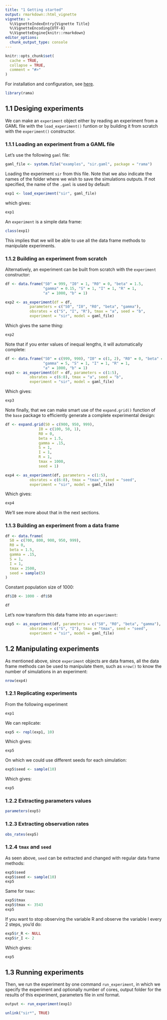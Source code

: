 ```yaml
---
title: "1 Getting started"
output: rmarkdown::html_vignette
vignette: >
  %\VignetteIndexEntry{Vignette Title}
  %\VignetteEncoding{UTF-8}
  %\VignetteEngine{knitr::rmarkdown}
editor_options: 
  chunk_output_type: console
---
```


```r
knitr::opts_chunk$set(
  cache = TRUE,
  collapse = TRUE,
  comment = "#>"
)
```

For installation and configuration, see 
[here](https://r-and-gama.github.io/rama/index.html#installation-and-configuration).

```r
library(rama)
```

## 1.1 Desiging experiments

We can make an `experiment` object either by reading an experiment from a GAML
file with the `load_experiment()` funtion or by building it from scratch with
the `experiment()` constructor.

### 1.1.1 Loading an experiment from a GAML file

Let's use the following `gaml` file:

```r
gaml_file <- system.file("examples", "sir.gaml", package = "rama")
```

Loading the experiment `sir` from this file. Note that we also indicate the
names of the folder where we wish to save the simulations outputs. If not
specified, the name of the `.gaml` is used by default:

```r
exp1 <- load_experiment("sir", gaml_file)
```

which gives:

```r
exp1
```

An `experiment` is a simple data frame:

```r
class(exp1)
```

This implies that we will be able to use all the data frame methods to
manipulate experiments. 

### 1.1.2 Building an experiment from scratch

Alternatively, an experiment can be built from scratch with the `experiment`
constructor:

```r
df <- data.frame("S0" = 999, "I0" = 1, "R0" = 0, "beta" = 1.5,
                 "gamma" = 0.15, "S" = 1, "I" = 1, "R" = 1,
                 "a" = 1000, "b" = 1)
```


```r
exp2 <- as_experiment(df = df,
           parameters = c("S0", "I0", "R0", "beta", "gamma"),
           obsrates = c("S", "I", "R"), tmax = "a", seed = "b",
           experiment = "sir", model = gaml_file)
```

Which gives the same thing:

```r
exp2
```

Note that if you enter values of inequal lengths, it will automatically
complete:

```r
df <- data.frame("S0" = c(999, 990), "I0" = c(1, 2), "R0" = 0, "beta" = 1.5,
                 "gamma" = 5, "S" = 1, "I" = 1, "R" = 1,
                 "a" = 1000, "b" = 1)
exp3 <- as_experiment(df = df, parameters = c(1:5),
           obsrates = c(6:8), tmax = "a", seed = "b",
           experiment = "sir", model = gaml_file)
```

Which gives:

```r
exp3
```

Note finally, that we can make smart use of the `expand.grid()` function of the
`base` package to efficiently generate a complete experimental design:

```r
df <- expand.grid(S0 = c(900, 950, 999),
               I0 = c(100, 50, 1),
               R0 = 0,
               beta = 1.5,
               gamma = .15,
               S = 1,
               I = 1,
               R = 1,
               tmax = 1000,
               seed = 1)

exp4 <- as_experiment(df, parameters = c(1:5),
           obsrates = c(6:8), tmax = "tmax", seed = "seed",
           experiment = "sir", model = gaml_file)
```

Which gives:

```r
exp4
```

We'll see more about that in the next sections.

### 1.1.3 Building an experiment from a data frame

```r
df <- data.frame(
  S0 = c(700, 800, 900, 950, 999),
  R0 = 0,
  beta = 1.5,
  gamma = .15,
  S = 1,
  I = 1,
  tmax = 2500,
  seed = sample(5)
)
```

Constant population size of 1000:

```r
df$I0 <- 1000 - df$S0
```

```r
df
```

Let's now transform this data frame into an `experiment`:

```r
exp5 <- as_experiment(df, parameters = c("S0", "R0", "beta", "gamma"), 
           obsrates = c("S", "I"), tmax = "tmax", seed = "seed",
           experiment = "sir", model = gaml_file)
```


## 1.2 Manipulating experiments

As mentioned above, since `experiment` objects are data frames, all the data
frame methods can be used to manipulate them, such as `nrow()` to know the
number of simulations in an experiment:

```r
nrow(exp4)
```


### 1.2.1 Replicating experiments

From the following experiment

```r
exp1
```

We can replicate:

```r
exp5 <- repl(exp1, 10)
```

Which gives:

```r
exp5
```

On which we could use different seeds for each simulation:

```r
exp5$seed <- sample(10)
```

Which gives:

```r
exp5
```


### 1.2.2 Extracting parameters values

```r
parameters(exp5)
```


### 1.2.3 Extracting observation rates

```r
obs_rates(exp5)
```


### 1.2.4 `tmax` and `seed`

As seen above, `seed` can be extracted and changed with regular data frame
methods:

```r
exp5$seed
exp5$seed <- sample(10)
exp5
```

Same for `tmax`:

```r
exp5$tmax
exp5$tmax <- 3543
exp5
```

If you want to stop observing the variable R and observe the variable I every
2 steps, you'd do:

```r
exp5$r_R <- NULL
exp5$r_I <- 2
```

Which gives:

```r
exp5
```


## 1.3 Running experiments

Then, we run the experiment by one command `run_experiment`, in which we specify
the experiment and optionally number of cores, output folder for the results of
this experiment, parameters file in xml format. 

```r
output <- run_experiment(exp1)
```


```r
unlink("sir*", TRUE)
```

